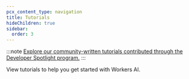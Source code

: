 ```yaml
---
pcx_content_type: navigation
title: Tutorials
hideChildren: true
sidebar:
  order: 3
---
```



:::note
[Explore our community-written tutorials contributed through the Developer Spotlight program.](/developer-spotlight/)
:::

View <GlossaryTooltip term="tutorial">tutorials</GlossaryTooltip> to help you get started with Workers AI.

<ListTutorials />
